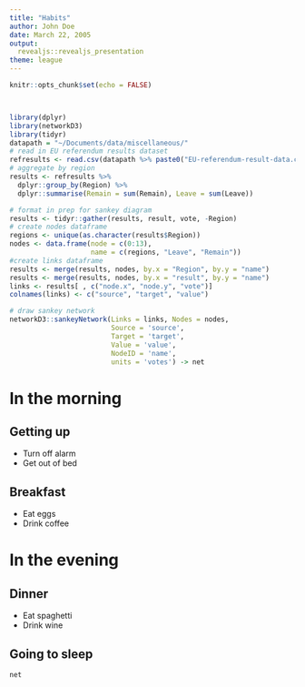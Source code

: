 ```yaml
---
title: "Habits"
author: John Doe
date: March 22, 2005
output: 
  revealjs::revealjs_presentation
theme: league
---
```


```r

knitr::opts_chunk$set(echo = FALSE)



library(dplyr)
library(networkD3)
library(tidyr)
datapath = "~/Documents/data/miscellaneous/" 
# read in EU referendum results dataset
refresults <- read.csv(datapath %>% paste0("EU-referendum-result-data.csv"))
# aggregate by region
results <- refresults %>% 
  dplyr::group_by(Region) %>% 
  dplyr::summarise(Remain = sum(Remain), Leave = sum(Leave))

# format in prep for sankey diagram
results <- tidyr::gather(results, result, vote, -Region)
# create nodes dataframe
regions <- unique(as.character(results$Region))
nodes <- data.frame(node = c(0:13), 
                    name = c(regions, "Leave", "Remain"))
#create links dataframe
results <- merge(results, nodes, by.x = "Region", by.y = "name")
results <- merge(results, nodes, by.x = "result", by.y = "name")
links <- results[ , c("node.x", "node.y", "vote")]
colnames(links) <- c("source", "target", "value")

# draw sankey network
networkD3::sankeyNetwork(Links = links, Nodes = nodes, 
                         Source = 'source', 
                         Target = 'target', 
                         Value = 'value', 
                         NodeID = 'name',
                         units = 'votes') -> net

```

  
# In the morning
  
## Getting up
  
- Turn off alarm
- Get out of bed

## Breakfast

- Eat eggs
- Drink coffee

# In the evening

## Dinner

- Eat spaghetti
- Drink wine

## Going to sleep

```r
net
```